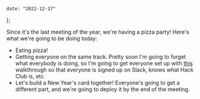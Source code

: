     date: "2022-12-17"
};

Since it's the last meeting of the year, we're having a pizza party! Here's what we're going to be doing today:

-   Eating pizza!
-   Getting everyone on the same track. Pretty soon I'm going to forget what everybody is doing, so I'm going to get everyone set up with [this]() walkthrough so that everyone is signed up on Slack, knows what Hack Club is, etc.
-   Let's build a New Year's card together! Everyone's going to get a different part, and we're going to deploy it by the end of the meeting.
